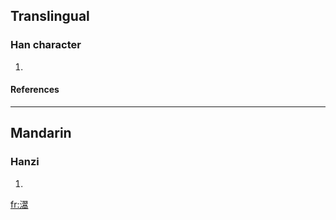 ==Translingual==
===Han character===
{{Han char|rn=85|rad=水|as=16|sn=19|four=|canj=水尸一月 (ESMB), X水尸一月 (XESMB)}}
# {{defn|Han|sort=水16}}
====References====
{{Han ref|kx=0660.170|dkj=18669|dj=1070.100|hdz=31786.030|uh=7025|ud=28709}}

----
==Mandarin==
===Hanzi===
{{cmn-hanzi|pin=[[hào]] (hao4)|wg=hao<sup>4</sup>}}
# {{defn|Mandarin}}

[[fr:瀥]]